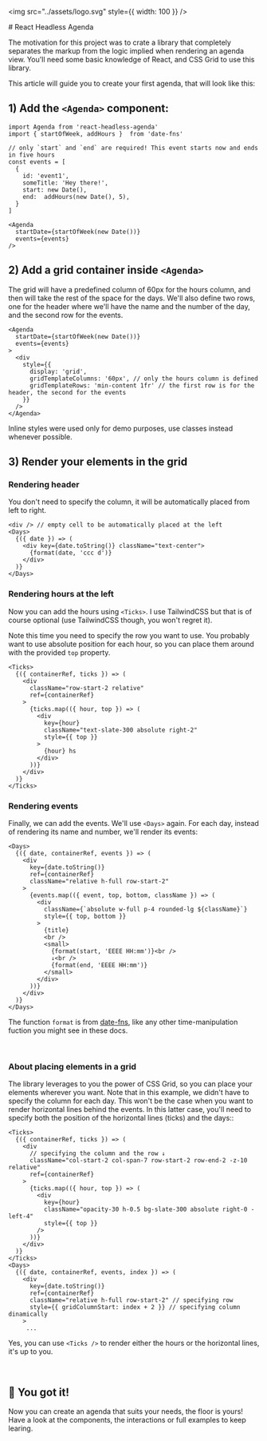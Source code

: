 
<Meta title="Introduction" />

<img src="../assets/logo.svg" style={{ width: 100 }} />
<div style={{ marginBottom: 10 }} />
# React Headless Agenda

The motivation for this project was to crate a library that completely separates the markup from the logic implied when rendering an agenda view. You'll need some basic knowledge of React, and CSS Grid to use this library.

This article will guide you to create your first agenda, that will look like this:

<Canvas of={Basic} />


## 1) Add the `<Agenda>` component:

```tsx
import Agenda from 'react-headless-agenda'
import { startOfWeek, addHours }  from 'date-fns'

// only `start` and `end` are required! This event starts now and ends in five hours
const events = [
  {
    id: 'event1',
    someTitle: 'Hey there!',
    start: new Date(),
    end:  addHours(new Date(), 5),
  }
]

<Agenda
  startDate={startOfWeek(new Date())}
  events={events}
/>
```

## 2) Add a grid container inside `<Agenda>`
The grid will have a predefined column of 60px for the hours column, and then will take the rest of the space for the days.
We'll also define two rows, one for the header where we'll have the name and the number of the day, and the second row for the events.

```tsx
<Agenda
  startDate={startOfWeek(new Date())}
  events={events}
>
  <div
    style={{
      display: 'grid',
      gridTemplateColumns: '60px', // only the hours column is defined
      gridTemplateRows: 'min-content 1fr' // the first row is for the header, the second for the events
    }}
  />
</Agenda>
```

Inline styles were used only for demo purposes, use classes instead whenever possible.


## 3) Render your elements in the grid

### Rendering header
You don't need to specify the column, it will be automatically placed from left to right.

```tsx
<div /> // empty cell to be automatically placed at the left
<Days>
  {({ date }) => (
    <div key={date.toString()} className="text-center">
      {format(date, 'ccc d')}
    </div>
  )}
</Days>
```

### Rendering hours at the left
Now you can add the hours using `<Ticks>`. I use TailwindCSS but that is of course optional (use TailwindCSS though, you won't regret it).


Note this time you need to specify the row you want to use. You probably want to use absolute position for each hour, so you can place them around with the provided `top` property.

```tsx
<Ticks>
  {({ containerRef, ticks }) => (
    <div
      className="row-start-2 relative"
      ref={containerRef}
    >
      {ticks.map(({ hour, top }) => (
        <div
          key={hour}
          className="text-slate-300 absolute right-2"
          style={{ top }}
        >
          {hour} hs
        </div>
      ))}
    </div>
  )}
</Ticks>
```

### Rendering events
Finally, we can add the events. We'll use `<Days>` again.
For each day, instead of rendering its name and number, we'll render its events:

```tsx
<Days>
  {({ date, containerRef, events }) => (
    <div
      key={date.toString()}
      ref={containerRef}
      className="relative h-full row-start-2"
    >
      {events.map(({ event, top, bottom, className }) => (
        <div
          className={`absolute w-full p-4 rounded-lg ${className}`}
          style={{ top, bottom }}
        >
          {title}
          <br />
          <small>
            {format(start, 'EEEE HH:mm')}<br />
            ↓<br />
            {format(end, 'EEEE HH:mm')}
          </small>
        </div>
      ))}
    </div>
  )}
</Days>
```
The function `format` is from [date-fns](https://www.npmjs.com/package/date-fns), like any other time-manipulation fuction you might see in these docs.

<br/>

### About placing elements in a grid
The library leverages to you the power of CSS Grid, so you can place your elements wherever you want.
Note that in this example, we didn't have to specify the column for each day. This won't be the case when
you want to render horizontal lines behind the events. In this latter case, you'll need to specify both
the position of the horizontal lines (ticks) and the days::

```tsx
<Ticks>
  {({ containerRef, ticks }) => (
    <div
      // specifying the column and the row ↓
      className="col-start-2 col-span-7 row-start-2 row-end-2 -z-10 relative"
      ref={containerRef}
    >
      {ticks.map(({ hour, top }) => (
        <div
          key={hour}
          className="opacity-30 h-0.5 bg-slate-300 absolute right-0 -left-4"
          style={{ top }}
        />
      ))}
    </div>
  )}
</Ticks>
<Days>
  {({ date, containerRef, events, index }) => (
    <div
      key={date.toString()}
      ref={containerRef}
      className="relative h-full row-start-2" // specifying row
      style={{ gridColumnStart: index + 2 }} // specifying column dinamically
    >
     ...
```

Yes, you can use `<Ticks />` to render either the hours or the horizontal lines, it's up to you.


<br/>

## 🎉 You got it!
Now you can create an agenda that suits your needs, the floor is yours!
Have a look at the components, the interactions or full examples to keep learing.

